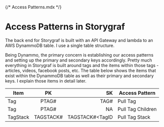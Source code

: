 {/* Access Patterns.mdx */}

# Access Patterns in Storygraf

The back end for Storygraf is built with an API Gateway and lambda to an AWS DynammoDB table. I use a single table structure.

Being Dynammo, the primary concern is establishing our access patterns and setting up the primary and secondary keys accordingly. Pretty much everything in Storygraf is built around tags and the items within those tags - articles, videos, facebook posts, etc. The table below shows the items that exist within the DynammoDB table as well as their primary and secondary keys. I explain those items in detail later.

| Item     |         PK         |                SK | Access Pattern    |
| -------- | :----------------: | ----------------: | ----------------- |
| Tag      | PTAG#<ParentTagID> | TAG#<ActualTagID> | Pull Tag          |
| Tag      | PTAG#<ParentTagID> |                NA | Pull Tag Children |
| TagStack |  TAGSTACK#<TagID>  |   TAGSTACK#<TagID | Pull Tag Stack    |
